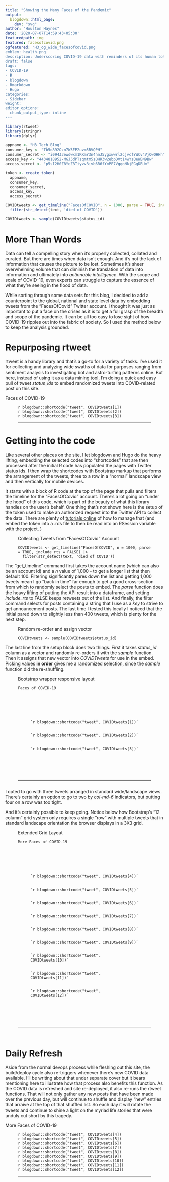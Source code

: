 ```yaml
---
title: "Showing the Many Faces of the Pandemic"
output:
  blogdown::html_page:
    dev: "svg"
author: "Houston Haynes"
date: '2020-07-07T14:59:43+05:30'
featuredpath: img
featured: facesofcovid.png
ogfeatured: "H3_og_wide_facesofcovid.png
emblem: health.png
description: Underscoring COVID-19 data with reminders of its human toll
draft: false
tags:
- COVID-19
- R
- blogdown
- Rmarkdown
- Hugo
categories: 
- Sidebar
weight: 
editor_options: 
  chunk_output_type: inline
---
```

```r

library(rtweet)
library(stringr)
library(dplyr)

appname <- "H3 Tech Blog"
consumer_key <- "Tb5d892Ozn7W3EP2uvm5RVQPH"
consumer_secret <- "i094J3ewdwxm1KKmY3n4hnJ5ygxwwrl2cjvcfYWCv4VjQwOHHh"
access_key <- "4434818952-MGJ5dPTsqmtm5sQHR3w2ebpDVt14wYsQeWBN9Bw"
access_secret <- "p5sI2H0Z8YeZ8Tiyvv8ivb6R6fYmPP7VgqoNkjEGgDBUm"

token <- create_token(
  appname, 
  consumer_key, 
  consumer_secret,
  access_key,
  access_secret)

COVIDtweets <- get_timeline("FacesOfCOVID", n = 1000, parse = TRUE, include_rts = FALSE, ) |>
  filter(str_detect(text, 'died of COVID'))

COVIDtweets <- sample(COVIDtweets$status_id)

```

# More Than Words

Data can tell a compelling story when it's properly collected, collated and curated. But there are times when data isn't enough. And it's not the lack of information that causes the picture to be lost. Sometimes it's sheer overwhelming volume that can diminish the translation of data into information and ultimately into *actionable intelligence*. With the scope and scale of COVID-19, even experts can struggle to capture the essence of what they're seeing in the flood of data. 

While sorting through some data sets for this blog, I decided to add a counterpoint to the global, national and state level data by embedding tweets from the "FacesOfCovid" Twitter account. I thought it was just as important to put a face on the crises as it is to get a full grasp of the breadth and scope of the pandemic. It can be all too easy to lose sight of how COVID-19 ripples out into the fabric of society. So I used the method below to keep the analysis grounded.

# Repurposing rtweet

rtweet is a handy library and that's a go-to for a variety of tasks. I've used it for collecting and analyzing wide swaths of data for purposes ranging from sentiment analysis to investigating bot and astro-turfing patterns online. But here, instead of using it as a data mining tool, I'm doing a quick and easy pull of tweet *status_id*s to embed randomized tweets into COVID-related post on this site. 

<div class="separator">Faces of COVID-19</div>
<figure>
<div class="row">
  <div class="col-md-4">`r blogdown::shortcode("tweet", COVIDtweets[1])`</div>
  <div class="col-md-4">`r blogdown::shortcode("tweet", COVIDtweets[2])`</div>
  <div class="col-md-4">`r blogdown::shortcode("tweet", COVIDtweets[3])`</div>
</div>
<hr>
</figure>

# Getting into the code

Like several other places on the site, I let blogdown and Hugo do the heavy lifting, embedding the selected codes into "shortcodes" that are then processed after the initial R code has populated the pages with Twitter status ids. I then wrap the shortcodes with Bootstrap markup that performs the arrangement of the tweets, three to a row in a "normal" landscape view and then vertically for mobile devices.

It starts with a block of R code at the top of the page that pulls and filters the timeline for the "FacesOfCovid" account. There's a lot going on "under the hood" of this code, which is part of the beauty of what this library handles on the user's behalf. One thing that's not shown here is the setup of the token used to make an authorized request into the Twitter API to collect the data. There are plenty of <a href="https://mran.microsoft.com/snapshot/2017-02-04/web/packages/rtweet/vignettes/auth.html" target ="_blank">tutorials online</a> of how to manage that (and embed the token into a .rds file to then be read into an RSession variable with the project. )

<figure><figcaption class="caption">Collecting Tweets from "FacesOfCovid" Account</figcaption><pre><code class="r">COVIDtweets <- get_timeline("FacesOfCOVID", n = 1000, parse = TRUE, include_rts = FALSE) |>
  filter(str_detect(text, 'died of COVID'))</code></pre></figure>

The "get_timeline" command first takes the account name (which can also be an account id) and a *n* value of 1,000 - to get a longer list that then default 100. Filtering significantly pares down the list and getting 1,000 tweets mean I go "back in time" far enough to get a good cross-section from which to randomly select the posts to embed. The *parse* function does the heavy lifting of putting the API result into a dataframe, and setting *include_rts* to FALSE keeps retweets out of the list. And finally, the filter command selects for posts containing a string that I use as a *key* to strive to get announcement posts. The last time I tested this locally I noticed that the initial pared down to slightly less than 400 tweets, which is plenty for the next step.

<figure><figcaption class="caption">Random re-order and assign vector</figcaption><pre><code class="r">COVIDtweets <- sample(COVIDtweets$status_id)</code></pre></figure>

The last line from the setup block does two things. First it takes *status_id* column as a vector and randomly re-orders it with the *sample* function. Then it assigns that new vector into *COVIDTweets* for use in the embed. Picking values **in order** gives me a randomized selection, since the *sample* function did the re-shuffling.

<figure><figcaption class="caption">Bootstrap wrapper responsive layout</figcaption><pre><code class="django"><div class="separator">Faces of COVID-19</div>
  <figure>
    <div class="row">
      <div class="col-md-4">&grave;r blogdown::shortcode("tweet", COVIDtweets[1])&grave;</div>
      <div class="col-md-4">&grave;r blogdown::shortcode("tweet", COVIDtweets[2])&grave;</div>
      <div class="col-md-4">&grave;r blogdown::shortcode("tweet", COVIDtweets[3])&grave;</div>
    </div>
  </figure>
<hr></code></pre></figure>

I opted to go with three tweets arranged in standard wide/landscape views. There's certainly an option to go to two by *col-md-6* indicators, but putting four on a row was too tight. 

And it's certainly possible to keep going. Notice below how Bootstrap's "12 column" grid system only requires a single "row" with multiple tweets that in standard landscape orientation the browser displays in a 3X3 grid.

<figure><figcaption class="caption">Extended Grid Layout</figcaption><pre><code class="django"><div class="separator">More Faces of COVID-19</div>
  <figure>
    <div class="row">
      <div class="col-md-4">&grave;r blogdown::shortcode("tweet", COVIDtweets[4])&grave;</div>
      <div class="col-md-4">&grave;r blogdown::shortcode("tweet", COVIDtweets[5])&grave;</div>
      <div class="col-md-4">&grave;r blogdown::shortcode("tweet", COVIDtweets[6])&grave;</div>
      <div class="col-md-4">&grave;r blogdown::shortcode("tweet", COVIDtweets[7])&grave;</div>
      <div class="col-md-4">&grave;r blogdown::shortcode("tweet", COVIDtweets[8])&grave;</div>
      <div class="col-md-4">&grave;r blogdown::shortcode("tweet", COVIDtweets[9])&grave;</div>
      <div class="col-md-4">&grave;r blogdown::shortcode("tweet", COVIDtweets[10])&grave;</div>
      <div class="col-md-4">&grave;r blogdown::shortcode("tweet", COVIDtweets[11])&grave;</div>
      <div class="col-md-4">&grave;r blogdown::shortcode("tweet", COVIDtweets[12])&grave;</div>
    </div>
  </figure>
<hr>
</code></pre></figure>

# Daily Refresh

Aside from the normal devops process while fleshing out this site, the build/deploy cycle also re-triggers whenever there's new COVID data available. I'll be writing about that under separate cover but it bears mentioning here to illustrate how that process also benefits this function. As the COVID data is refreshed and site re-deployed, it also re-runs the rtweet functions. That will not only gather any new posts that have been made over the previous day, but will continue to shuffle and display "new" entries that arraive at the top of that shuffled list. So each day it will rotate the tweets and continue to shine a light on the myriad life stories that were unduly cut short by this tragedy.

<div class="separator">More Faces of COVID-19</div>
<figure>
<div class="row">
  <div class="col-md-4">`r blogdown::shortcode("tweet", COVIDtweets[4])`</div>
  <div class="col-md-4">`r blogdown::shortcode("tweet", COVIDtweets[5])`</div>
  <div class="col-md-4">`r blogdown::shortcode("tweet", COVIDtweets[6])`</div>
  <div class="col-md-4">`r blogdown::shortcode("tweet", COVIDtweets[7])`</div>
  <div class="col-md-4">`r blogdown::shortcode("tweet", COVIDtweets[8])`</div>
  <div class="col-md-4">`r blogdown::shortcode("tweet", COVIDtweets[9])`</div>
  <div class="col-md-4">`r blogdown::shortcode("tweet", COVIDtweets[10])`</div>
  <div class="col-md-4">`r blogdown::shortcode("tweet", COVIDtweets[11])`</div>
  <div class="col-md-4">`r blogdown::shortcode("tweet", COVIDtweets[12])`</div>
</div>
<hr>
</figure>
